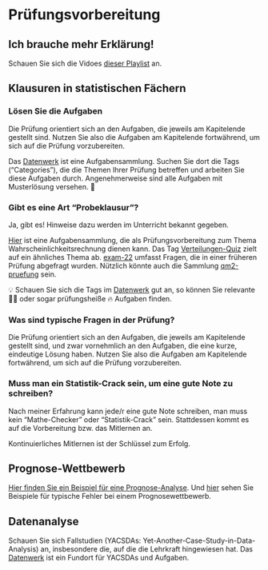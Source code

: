 # Prüfungsvorbereitung





## Ich brauche mehr Erklärung!

Schauen Sie sich die Vidoes [dieser Playlist](https://youtube.com/playlist?list=PLRR4REmBgpIFQIReNf_ihRm5GYJSKh3WT) an.




## Klausuren in statistischen Fächern



### Lösen Sie die Aufgaben

Die Prüfung orientiert sich an den Aufgaben, die jeweils am Kapitelende gestellt sind.
Nutzen Sie also die Aufgaben am Kapitelende fortwährend, um sich auf die Prüfung vorzubereiten.

Das [Datenwerk](https://datenwerk.netlify.app/) ist eine Aufgabensammlung. Suchen Sie dort die Tags ("Categories"), die die Themen Ihrer Prüfung betreffen und arbeiten Sie diese Aufgaben durch. Angenehmerweise sind alle Aufgaben mit Musterlösung versehen. 🍦 








### Gibt es eine Art "Probeklausur"?

Ja, gibt es! Hinweise dazu werden im Unterricht bekannt gegeben.


[Hier](https://datenwerk.netlify.app/#category=quiz1-qm2-ws23) ist eine Aufgabensammlung, die als Prüfungsvorbereitung zum Thema Wahrscheinlichkeitsrechnung dienen kann.
Das Tag [Verteilungen-Quiz](https://datenwerk.netlify.app/#category=Verteilungen-Quiz) zielt auf ein ähnliches Thema ab. 
[exam-22](https://datenwerk.netlify.app/#category=exam-22) umfasst Fragen, die in einer früheren Prüfung abgefragt wurden.
Nützlich könnte auch die Sammlung [qm2-pruefung](https://datenwerk.netlify.app/#category=qm2-pruefung) sein.

💡 Schauen Sie sich die Tags im [Datenwerk](https://datenwerk.netlify.app/) gut an, so können Sie relevante 🙋‍♂️ oder sogar prüfungsheiße 🔥 Aufgaben finden.





### Was sind typische Fragen in der Prüfung?

Die Prüfung orientiert sich an den Aufgaben, die jeweils am Kapitelende gestellt sind,
und zwar vornehmlich an den Aufgaben, die eine kurze, eindeutige Lösung haben.
Nutzen Sie also die Aufgaben am Kapitelende fortwährend, um sich auf die Prüfung vorzubereiten.






### Muss man ein Statistik-Crack sein, um eine gute Note zu schreiben?

Nach meiner Erfahrung kann jede/r eine gute Note schreiben, man muss kein "Mathe-Checker" oder "Statistik-Crack" sein.
Stattdessen kommt es auf die Vorbereitung bzw. das Mitlernen an.

:::callout-important
Kontinuierliches Mitlernen ist der Schlüssel zum Erfolg.
:::




## Prognose-Wettbewerb


[Hier finden Sie ein Beispiel für eine Prognose-Analyse](https://sebastiansauer.github.io/Lehre/Hinweise/Prognosewettbewerb/Beispiel-Vorhersagemodellierung2.html). Und [hier](https://sebastiansauer.github.io/Lehre/Hinweise/Prognosewettbewerb/Beispiele-Fehler-Prognosewettbewerb.html) sehen Sie Beispiele für typische Fehler bei einem Prognosewettbewerb.


## Datenanalyse

Schauen Sie sich Fallstudien (YACSDAs: Yet-Another-Case-Study-in-Data-Analysis) an, insbesondere die, auf die die Lehrkraft hingewiesen hat. Das  [Datenwerk](https://datenwerk.netlify.app/) ist ein Fundort für YACSDAs und Aufgaben.







